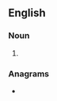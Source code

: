 ==English==

===Noun===
{{head|en|noun form}}

# {{plural of|en|cardiomyocyte}}

===Anagrams===
* {{anagrams|en|a=accdeimoorstyy|myocardiocytes}}